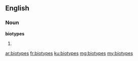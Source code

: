 ==English==

===Noun===
'''biotypes'''

# {{plural of|biotype}}

[[ar:biotypes]]
[[fr:biotypes]]
[[ku:biotypes]]
[[mg:biotypes]]
[[my:biotypes]]